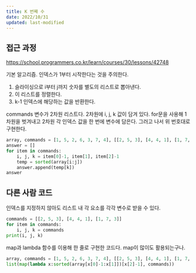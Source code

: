 ```yaml
---
title: K 번째 수
date: 2022/10/31
updated: last-modified
---
```


## 접근 과정

[https://school.programmers.co.kr/learn/courses/30/lessons/42748](https://school.programmers.co.kr/learn/courses/30/lessons/42748)

기본 알고리즘. 인덱스가 1부터 시작한다는 것을 주의한다.

1. 슬라이싱으로 i부터 j까지 숫자를 별도의 리스트로 뽑아낸다.
2. 이 리스트를 정렬한다.
3. k-1 인덱스에 해당하는 값을 반환한다.

commands 변수가 2차원 리스트다. 2차원에 i, j, k 값이 담겨 있다. for문을 사용해 1차원을 벗겨내고 2차원 각 인덱스 값을 한 번에 변수에 담은다. 그러고 나서 위 번호대로 구현한다.

```python
array, commands = [1, 5, 2, 6, 3, 7, 4], [[2, 5, 3], [4, 4, 1], [1, 7, 3]]
answer = []
for item in commands:
    i, j, k = item[0]-1, item[1], item[2]-1
    temp = sorted(array[i:j])
    answer.append(temp[k])
answer
```

## 다른 사람 코드

인덱스를 지정하지 않아도 리스트 내 각 요소를 각각 변수로 받을 수 있다.

```python
commands = [[2, 5, 3], [4, 4, 1], [1, 7, 3]]
for item in commands:
    i, j, k = commands
print(i, j, k)
```

map과 lambda 함수를 이용해 한 줄로 구현한 코드다. map이 많이도 활용되는구나.

```python
array, commands = [1, 5, 2, 6, 3, 7, 4], [[2, 5, 3], [4, 4, 1], [1, 7, 3]]
list(map(lambda x:sorted(array[x[0]-1:x[1]])[x[2]-1], commands))
```